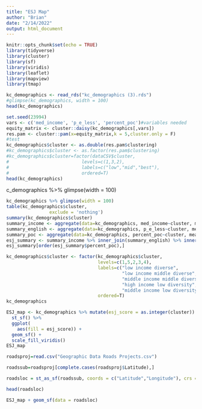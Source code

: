 ```yaml
---
title: "ESJ Map"
author: "Brian"
date: "2/14/2022"
output: html_document
---
```


```r
knitr::opts_chunk$set(echo = TRUE)
library(tidyverse)
library(cluster)
library(sf)
library(viridis)
library(leaflet)
library(mapview)
library(tmap)
```

```r
kc_demographics <- read_rds("kc_demographics (3).rds")
#glimpse(kc_demographics, width = 100)
head(kc_demographics)
```

```r
set.seed(23994)
vars <- c('med_income', 'p_e_less', 'percent_poc')#variables needed
equity_matrix <- cluster::daisy(kc_demographics[,vars])
res.pam <- cluster::pam(x=equity_matrix,k = 5,cluster.only = F)
#test
kc_demographics$cluster <- as.double(res.pam$clustering)
#kc_demographics$cluster <- as.factor(res.pam$clustering)
#kc_demographics$cluster=factor(dataCSV$cluster,
#                           levels=c(1,3,2),
#                           labels=c("low","mid","best"), 
#                           ordered=T)
head(kc_demographics)
```

c_demographics %\>% glimpse(width = 100)

```r
kc_demographics %>% glimpse(width = 100)
table(kc_demographics$cluster,
                exclude = 'nothing')
summary(kc_demographics$cluster)
summary_income <- aggregate(data=kc_demographics, med_income~cluster, median)
summary_english <- aggregate(data=kc_demographics, p_e_less~cluster, mean)
summary_poc <- aggregate(data=kc_demographics, percent_poc~cluster, mean)
esj_summary <- summary_income %>% inner_join(summary_english) %>% inner_join(summary_poc)
esj_summary[order(esj_summary$percent_poc),]
```

```r
kc_demographics$cluster <- factor(kc_demographics$cluster,
                                  levels=c(1,5,2,3,4),
                                  labels=c("low income diverse",
                                           "low income middle diverse",
                                           "middle income middle diverse", 
                                           "high income low diversity", 
                                           "middle income low diversity"),
                                  ordered=T)
kc_demographics
```

```r
ESJ_map <- kc_demographics %>% mutate(esj_score = as.integer(cluster)) %>%
  st_sf() %>%
  ggplot(
    aes(fill = esj_score)) +
  geom_sf() +
  scale_fill_viridis()
ESJ_map
```
```r
roadsproj=read.csv("Geographic Data Roads Projects.csv")
```

```r
roadssub=roadsproj[complete.cases(roadsproj$Latitude),]
```
```r
roadsloc = st_as_sf(roadssub, coords = c("Latitude","Longitude"), crs = st_crs (ESJ_map))

head(roadsloc)
```


```r
ESJ_map + geom_sf(data = roadsloc)

```





